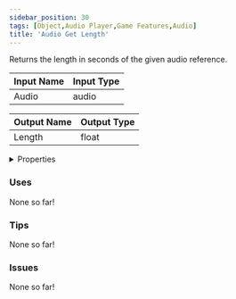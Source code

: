 ```yaml
---
sidebar_position: 30
tags: [Object,Audio Player,Game Features,Audio]
title: 'Audio Get Length'
---
```


Returns the length in seconds of the given audio reference.




<EsbSvg />

| Input Name | Input Type |
|-----------|-----------|
| Audio | audio |

| Output Name | Output Type |
|-----------|-----------|
| Length | float |


<details>
  <summary>Properties</summary>
  <div>
    <div>
    <table>
      <thead>
        <tr>
          <th>Is beta required?</th>
          <th>❌</th>
        </tr>
        <tr>
          <th>Is this chip a trolling risk?</th>
          <th>❌</th>
        </tr>
        <tr>
          <th>Is this chip a role assignment risk?</th>
          <th>❌</th>
        </tr>
        <tr>
          <th>Chip UUID</th>
          <th>be5262f0-1f67-4be7-aa8c-967c30bd5487</th>
        </tr>
      </thead>
    </table>
    </div>
  </div>
</details>

### Uses

None so far!

### Tips

None so far!

### Issues

None so far!